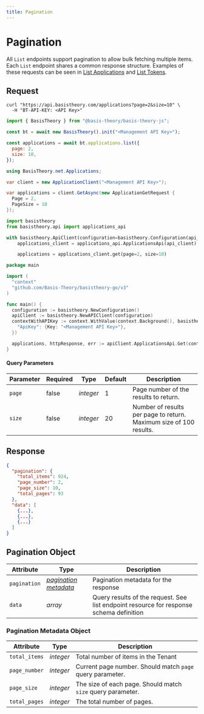 ```yaml
---
title: Pagination
---
```



# Pagination

All `List` endpoints support pagination to allow bulk fetching multiple items. Each `List` endpoint shares a common response structure. Examples of these requests can be seen in [List Applications](/docs/api/applications#list-applications) and [List Tokens](/docs/api/tokens#list-tokens).

## Request

<Tabs className="bt-tabs" groupId="languages">
  <TabItem value="shell" label="cURL">

```shell showLineNumbers
curl "https://api.basistheory.com/applications?page=2&size=10" \
  -H "BT-API-KEY: <API Key>"
```

  </TabItem>
  <TabItem value="javascript" label="JavaScript">

```javascript showLineNumbers
import { BasisTheory } from "@basis-theory/basis-theory-js";

const bt = await new BasisTheory().init("<Management API Key>");

const applications = await bt.applications.list({
  page: 2,
  size: 10,
});
```

  </TabItem>
  <TabItem value="csharp" label="C#">

```csharp showLineNumbers
using BasisTheory.net.Applications;

var client = new ApplicationClient("<Management API Key>");

var applications = client.GetAsync(new ApplicationGetRequest {
  Page = 2,
  PageSize = 10
});
```

  </TabItem>
  <TabItem value="python" label="Python">

```python showLineNumbers
import basistheory
from basistheory.api import applications_api

with basistheory.ApiClient(configuration=basistheory.Configuration(api_key="<Management API Key>")) as api_client:
    applications_client = applications_api.ApplicationsApi(api_client)

    applications = applications_client.get(page=2, size=10)
```

  </TabItem>
  <TabItem value="go" label="Go">

```go showLineNumbers
package main

import (
  "context"
  "github.com/Basis-Theory/basistheory-go/v3"
)

func main() {
  configuration := basistheory.NewConfiguration()
  apiClient := basistheory.NewAPIClient(configuration)
  contextWithAPIKey := context.WithValue(context.Background(), basistheory.ContextAPIKeys, map[string]basistheory.APIKey{
    "ApiKey": {Key: "<Management API Key>"},
  })

  applications, httpResponse, err := apiClient.ApplicationsApi.Get(contextWithAPIKey).Page(2).Size(10).Execute()
}
```

  </TabItem>
</Tabs>

#### Query Parameters

| Parameter | Required | Type      | Default | Description                                                        |
| --------- | -------- | --------- | ------- | ------------------------------------------------------------------ |
| `page`    | false    | _integer_ | 1       | Page number of the results to return.                              |
| `size`    | false    | _integer_ | 20      | Number of results per page to return. Maximum size of 100 results. |

## Response

```json showLineNumbers
{
  "pagination": {
    "total_items": 924,
    "page_number": 2,
    "page_size": 10,
    "total_pages": 93
  },
  "data": [
    {...},
    {...},
    {...}
  ]
}
```

## Pagination Object

| Attribute    | Type                                                                              | Description                                                                             |
| ------------ | --------------------------------------------------------------------------------- | --------------------------------------------------------------------------------------- |
| `pagination` | _[pagination metadata](#pagination-pagination-object-pagination-metadata-object)_ | Pagination metadata for the response                                                    |
| `data`       | _array_                                                                           | Query results of the request. See list endpoint resource for response schema definition |

### Pagination Metadata Object

| Attribute     | Type      | Description                                                 |
| ------------- | --------- | ----------------------------------------------------------- |
| `total_items` | _integer_ | Total number of items in the Tenant                         |
| `page_number` | _integer_ | Current page number. Should match `page` query parameter.   |
| `page_size`   | _integer_ | The size of each page. Should match `size` query parameter. |
| `total_pages` | _integer_ | The total number of pages.                                  |
